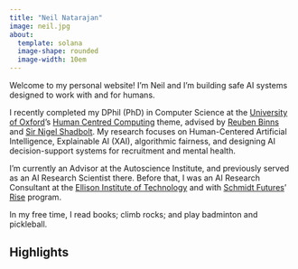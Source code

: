 ```yaml
---
title: "Neil Natarajan"
image: neil.jpg
about:
  template: solana
  image-shape: rounded
  image-width: 10em
---
```


Welcome to my personal website! I'm Neil and I'm building safe AI systems designed to work with and for humans. 

I recently completed my DPhil (PhD) in Computer Science at the [University of Oxford](https://www.ox.ac.uk/)'s [Human Centred Computing](https://hcc.cs.ox.ac.uk/) theme, advised by [Reuben Binns](https://www.reubenbinns.com/) and [Sir Nigel Shadbolt](https://en.wikipedia.org/wiki/Nigel_Shadbolt). My research focuses on Human-Centered Artificial Intelligence, Explainable AI (XAI), algorithmic fairness, and designing AI decision-support systems for recruitment and mental health.

I'm currently an Advisor at the Autoscience Institute, and previously served as an AI Research Scientist there. Before that, I was an AI Research Consultant at the [Ellison Institute of Technology](https://eit.org/) and with [Schmidt Futures](https://www.schmidtfutures.com/)' [Rise](https://www.risefortheworld.org/) program.

In my free time, I read books; climb rocks; and play badminton and pickleball.

## Highlights

```{=html}
<div id="carouselContainer" class="my-4"></div>
<style>
  /* Thumbnails with hover overlay */
  #carouselContainer .thumb { position: relative; overflow: hidden; border-radius: .75rem; }
  #carouselContainer .thumb img { display: block; width: 100%; height: 180px; object-fit: cover; border-radius: .75rem; }
  #carouselContainer .thumb .thumb-overlay { position: absolute; inset: 0; display: flex; align-items: end; padding: .75rem; color: #fff; background: rgba(0,0,0,0); opacity: 0; transition: opacity .2s ease, background .2s ease; }
  #carouselContainer .thumb:hover .thumb-overlay { opacity: 1; background: rgba(0,0,0,.45); }
  #carouselContainer .thumb-title { margin: .5rem 0 0; font-size: 1rem; font-weight: 600; }
  #carouselContainer .overlay-text { margin: 0; font-size: .875rem; }
  #carouselContainer .thumb-row { display: grid; grid-template-columns: repeat(3, 1fr); gap: 1rem; align-items: stretch; }
</style>
<script>
fetch('assets/carousel.json')
  .then(response => response.json())
  .then(data => {
    const items = Array.isArray(data.items) ? data.items : [];
    if (items.length === 0) return;

    const carouselId = 'highlightsCarousel';

    const groups = [];
    for (let i = 0; i < items.length; i += 3) {
      groups.push(items.slice(i, i + 3));
    }

    const indicatorsHtml = groups.map((_, index) => {
      const activeAttrs = index === 0 ? 'class="active" aria-current="true"' : '';
      return `<button type="button" data-bs-target="#${carouselId}" data-bs-slide-to="${index}" ${activeAttrs} aria-label="Slide ${index + 1}"></button>`;
    }).join('');

    const slidesHtml = groups.map((group, groupIndex) => {
      const isActive = groupIndex === 0 ? ' active' : '';

      const cardsHtml = group.map((item) => {
        const imageSrc = item.image || '';
        const imageAlt = item.alt || '';
        const titleHtml = item.title ? `<p class="thumb-title">${item.title}</p>` : '';
        const textHtml = item.text ? `<p class="overlay-text">${item.text}</p>` : '';

        const thumbInner = `
          <div class="thumb">
            <img src="${imageSrc}" alt="${imageAlt}">
            <div class="thumb-overlay">
              ${textHtml}
            </div>
            ${item.link ? `<a href="${item.link}" class="stretched-link" aria-label="${item.title || 'Open'}"></a>` : ''}
          </div>`;

        return `
          <div>
            ${thumbInner}
            ${titleHtml}
          </div>`;
      }).join('');

      return `
        <div class="carousel-item${isActive}">
          <div class="thumb-row">
            ${cardsHtml}
          </div>
        </div>`;
    }).join('');

    const baseInterval = items[0] && items[0].interval ? items[0].interval : 5000;

    const carouselHtml = `
      <div id="${carouselId}" class="carousel slide" data-bs-ride="carousel" data-bs-interval="${baseInterval}">
        <div class="carousel-inner">
          ${slidesHtml}
        </div>
        <div class="mt-2 d-flex justify-content-between align-items-center">
          <div class="carousel-indicators m-0">
            ${indicatorsHtml}
          </div>
          <div class="d-flex gap-2">
            <button class="carousel-control-prev position-static" type="button" data-bs-target="#${carouselId}" data-bs-slide="prev">
              <span class="carousel-control-prev-icon" aria-hidden="true"></span>
              <span class="visually-hidden">Previous</span>
            </button>
            <button class="carousel-control-next position-static" type="button" data-bs-target="#${carouselId}" data-bs-slide="next">
              <span class="carousel-control-next-icon" aria-hidden="true"></span>
              <span class="visually-hidden">Next</span>
            </button>
          </div>
        </div>
      </div>`;

    const container = document.getElementById('carouselContainer');
    if (container) {
      container.innerHTML = carouselHtml;
    }
  })
  .catch(() => {/* ignore errors rendering carousel */});
</script>

```


```{=html}
<link rel="stylesheet" href="/_extensions/academicons-1.9.2/css/academicons.min.css"/>

<div style="margin:0 auto;">

<a class="btn btn-outline-dark", href="https://www.linkedin.com/in/neil-natarajan99/" target="_blank" rel="noopener noreferrer">
    <i class="bi bi-linkedin" role='img' aria-label='LinkedIn'></i>
</a>

<a class="btn btn-outline-dark", href="mailto:me@neilenataraja.com" target="_blank" rel="noopener noreferrer">
    <i class="ai bi-envelope" role='img' aria-label='email'></i>
</a>

<a class="btn btn-outline-dark", href="assets/resume.pdf" target="_blank" rel="noopener noreferrer">
    <i class="ai ai-cv-square" role='img' aria-label='CV'></i>
</a>
</div>

```

